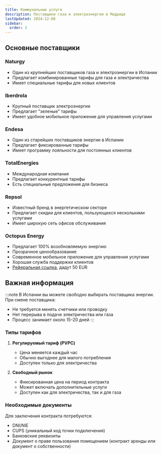 ```yaml
---
title: Коммунальные услуги
description: Поставщики газа и электроэнергии в Мадриде
lastUpdated: 2024-12-08
sidebar:
  order: 2
---
```



## Основные поставщики

### Naturgy
- Один из крупнейших поставщиков газа и электроэнергии в Испании
- Предлагает комбинированные тарифы для газа и электричества
- Имеет специальные тарифы для новых клиентов
<LinkCard title="Naturgy" description="Газ и электричество" href="https://www.naturgy.es/" />

### Iberdrola
- Крупный поставщик электроэнергии
- Предлагает "зеленые" тарифы
- Имеет удобное мобильное приложение для управления услугами
<LinkCard title="Iberdrola" description="Электричество и газ" href="https://www.iberdrola.es/" />

### Endesa
- Один из старейших поставщиков энергии в Испании
- Предлагает фиксированные тарифы
- Имеет программу лояльности для постоянных клиентов
<LinkCard title="Endesa" description="Электричество и газ" href="https://www.endesa.com/" />

### TotalEnergies
- Международная компания
- Предлагает конкурентные тарифы
- Есть специальные предложения для бизнеса
<LinkCard title="TotalEnergies" description="Газ и электричество" href="https://totalenergies.es/" />

### Repsol
- Известный бренд в энергетическом секторе
- Предлагает скидки для клиентов, пользующихся несколькими услугами
- Имеет широкую сеть офисов обслуживания
<LinkCard title="Repsol" description="Газ и электричество" href="https://www.repsol.es/" />

### Octopus Energy
- Предлагает 100% возобновляемую энергию
- Прозрачное ценообразование
- Современное мобильное приложение для управления услугами
- Хорошая служба поддержки клиентов
- [Реферальная ссылка](https://share.octopusenergy.es/metal-leaf-749), дадут 50 EUR
<LinkCard title="Octopus Energy" description="Электричество и газ" href="https://octopusenergy.es/" />

## Важная информация

:::note
В Испании вы можете свободно выбирать поставщика энергии. При смене поставщика:
- Не требуется менять счетчики или проводку
- Нет перерыва в подаче электричества или газа
- Процесс занимает около 15-20 дней
:::

### Типы тарифов

1. **Регулируемый тариф (PVPC)**
   - Цена меняется каждый час
   - Обычно выгоднее для малого потребления
   - Доступен только для электричества

2. **Свободный рынок**
   - Фиксированная цена на период контракта
   - Может включать дополнительные услуги
   - Доступен как для электричества, так и для газа

### Необходимые документы

Для заключения контракта потребуются:
- DNI/NIE
- CUPS (уникальный код точки подключения)
- Банковские реквизиты
- Документ о праве пользования помещением (контракт аренды или документ о собственности)
